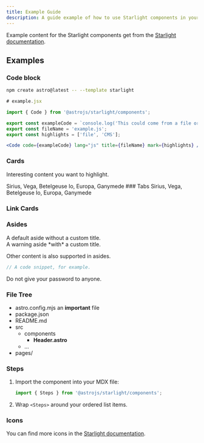 ```yaml
---
title: Example Guide
description: A guide example of how to use Starlight components in your Astro site.
---
```


Example content for the Starlight components get from the [Starlight documentation](https://starlight.astro.build/guides/components/).

## Examples

### Code block

```bash
npm create astro@latest -- --template starlight
```

```jsx
# example.jsx

import { Code } from '@astrojs/starlight/components';

export const exampleCode = `console.log('This could come from a file or CMS!');`;
export const fileName = 'example.js';
export const highlights = ['file', 'CMS'];

<Code code={exampleCode} lang="js" title={fileName} mark={highlights} />>
```

### Cards


<Card title="Check this out">Interesting content you want to highlight.</Card>

<CardGrid>
	<Card title="Stars" icon="star">
		Sirius, Vega, Betelgeuse
	</Card>
	<Card title="Moons" icon="moon">
		Io, Europa, Ganymede
	</Card>
</CardGrid>
### Tabs


<Tabs>
	<TabItem label="Stars" icon="star">
		Sirius, Vega, Betelgeuse
	</TabItem>
	<TabItem label="Moons" icon="moon">
		Io, Europa, Ganymede
	</TabItem>
</Tabs>

### Link Cards


<LinkCard title="Customizing Starlight" description="Learn how to make your Starlight site your own with custom styles, fonts, and more." href="/starlight-docs-template/guides/example/" />

<CardGrid>
	<LinkCard title="Authoring Markdown" href="/starlight-docs-template/guides/example/" />
	<LinkCard title="Components" href="/starlight-docs-template/guides/example/" />
</CardGrid>

### Asides


<Aside>A default aside without a custom title.</Aside>

<Aside type="caution" title="Watch out!">
	A warning aside *with* a custom title.
</Aside>

<Aside type="tip">

Other content is also supported in asides.

```js
// A code snippet, for example.
```

</Aside>

<Aside type="danger">Do not give your password to anyone.</Aside>

### File Tree


<FileTree>

-   astro.config.mjs an **important** file
-   package.json
-   README.md
-   src
    -   components
        -   **Header.astro**
    -   …
-   pages/

</FileTree>

### Steps


<Steps>

1. Import the component into your MDX file:

    ```js
    import { Steps } from '@astrojs/starlight/components';
    ```

2. Wrap `<Steps>` around your ordered list items.

</Steps>

### Icons


<Icon name="star" color="goldenrod" size="2rem" />
<Icon name="seti:rust" size="2rem" />
<Icon name="github" size="2rem" />

You can find more icons in the [Starlight documentation](https://starlight.astro.build/guides/components/).
